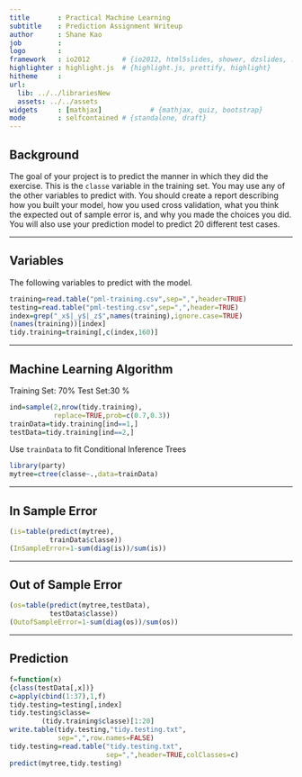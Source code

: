 ```yaml
---
title       : Practical Machine Learning
subtitle    : Prediction Assignment Writeup
author      : Shane Kao
job         : 
logo        : 
framework   : io2012        # {io2012, html5slides, shower, dzslides, ...}
highlighter : highlight.js  # {highlight.js, prettify, highlight}
hitheme     : 
url:
  lib: ../../librariesNew
  assets: ../../assets
widgets     : [mathjax]            # {mathjax, quiz, bootstrap}
mode        : selfcontained # {standalone, draft}
---
```


## Background

The goal of your project is to predict the manner in which they did the exercise. This is the `classe` variable in the training set. You may use any of the other variables to predict with. You should create a report describing how you built your model, how you used cross validation, what you think the expected out of sample error is, and why you made the choices you did. You will also use your prediction model to predict 20 different test cases.

---

## Variables

The following variables to predict with the model.
```r
training=read.table("pml-training.csv",sep=",",header=TRUE)
testing=read.table("pml-testing.csv",sep=",",header=TRUE)
index=grep("_x$|_y$|_z$",names(training),ignore.case=TRUE)
(names(training))[index]
tidy.training=training[,c(index,160)]
```

---

## Machine Learning Algorithm

Training Set: 70%
Test Set:30 %
```r
ind=sample(2,nrow(tidy.training),
           replace=TRUE,prob=c(0.7,0.3))
trainData=tidy.training[ind==1,]
testData=tidy.training[ind==2,]
```
Use `trainData` to fit Conditional Inference Trees 

```r
library(party)
mytree=ctree(classe~.,data=trainData)
```

---

## In Sample Error

```r
(is=table(predict(mytree),
          trainData$classe))
(InSampleError=1-sum(diag(is))/sum(is))
```

---

## Out of Sample Error

```r
(os=table(predict(mytree,testData),
          testData$classe))
(OutofSampleError=1-sum(diag(os))/sum(os))
```

---

## Prediction

```r
f=function(x)
{class(testData[,x])}
c=apply(cbind(1:37),1,f)
tidy.testing=testing[,index]
tidy.testing$classe=
        (tidy.training$classe)[1:20]
write.table(tidy.testing,"tidy.testing.txt",
            sep=",",row.names=FALSE)
tidy.testing=read.table("tidy.testing.txt",
                        sep=",",header=TRUE,colClasses=c)
predict(mytree,tidy.testing)
```

